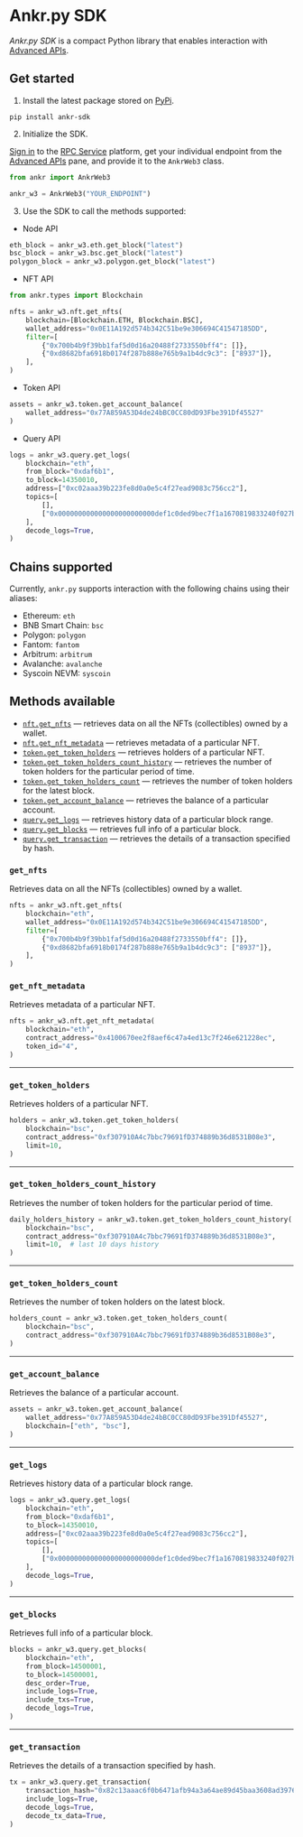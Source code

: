 # Ankr.py SDK

_Ankr.py SDK_ is a compact Python library that enables interaction with [Advanced APIs](/advanced-api/overview/).

## Get started

1. Install the latest package stored on [PyPi](https://pypi.org/project/ankr-sdk/).

```shell
pip install ankr-sdk
```

2. Initialize the SDK.

[Sign in](/rpc-service/getting-started/basics-premium/#sign-in) to the [RPC Service](https://www.ankr.com/rpc/) platform, get your individual endpoint from the [Advanced APIs](https://www.ankr.com/rpc/advanced-api) pane, and provide it to the `AnkrWeb3` class.

```python
from ankr import AnkrWeb3

ankr_w3 = AnkrWeb3("YOUR_ENDPOINT")
   ```

3. Use the SDK to call the methods supported:

  * Node API

```python
eth_block = ankr_w3.eth.get_block("latest")
bsc_block = ankr_w3.bsc.get_block("latest")
polygon_block = ankr_w3.polygon.get_block("latest")
```
  * NFT API

```python
from ankr.types import Blockchain

nfts = ankr_w3.nft.get_nfts(
    blockchain=[Blockchain.ETH, Blockchain.BSC],
    wallet_address="0x0E11A192d574b342C51be9e306694C41547185DD",
    filter=[
        {"0x700b4b9f39bb1faf5d0d16a20488f2733550bff4": []},
        {"0xd8682bfa6918b0174f287b888e765b9a1b4dc9c3": ["8937"]},
    ],
)
```

  * Token API

```python
assets = ankr_w3.token.get_account_balance(
    wallet_address="0x77A859A53D4de24bBC0CC80dD93Fbe391Df45527"
)
```

  * Query API

```python
logs = ankr_w3.query.get_logs(
    blockchain="eth",
    from_block="0xdaf6b1",
    to_block=14350010,
    address=["0xc02aaa39b223fe8d0a0e5c4f27ead9083c756cc2"],
    topics=[
        [],
        ["0x000000000000000000000000def1c0ded9bec7f1a1670819833240f027b25eff"],
    ],
    decode_logs=True,
)
```

## Chains supported

Currently, `ankr.py` supports interaction with the following chains using their aliases:

  * Ethereum: `eth`
  * BNB Smart Chain: `bsc`
  * Polygon: `polygon`
  * Fantom: `fantom`
  * Arbitrum: `arbitrum`
  * Avalanche: `avalanche`
  * Syscoin NEVM: `syscoin`

## Methods available

  * [`nft.get_nfts`](/advanced-api/python-sdk/#get_nfts) — retrieves data on all the NFTs (collectibles) owned by a wallet.
  * [`nft.get_nft_metadata`](/advanced-api/python-sdk/#get_nft_metadata) — retrieves metadata of a particular NFT.
  * [`token.get_token_holders`](/advanced-api/python-sdk/#get_token_holders) — retrieves holders of a particular NFT.
  * [`token.get_token_holders_count_history`](/advanced-api/python-sdk/#get_token_holders_count_history) — retrieves the number of token holders for the particular period of time.
  * [`token.get_token_holders_count`](/advanced-api/python-sdk/#get_token_holders_count) — retrieves the number of token holders for the latest block.
  * [`token.get_account_balance`](/advanced-api/python-sdk/#get_account_balance) — retrieves the balance of a particular account.
  * [`query.get_logs`](/advanced-api/python-sdk/#get_logs) — retrieves history data of a particular block range.
  * [`query.get_blocks`](/advanced-api/python-sdk/#get_blocks) — retrieves full info of a particular block.
  * [`query.get_transaction`](/advanced-api/python-sdk/#get_transaction) — retrieves the details of a transaction specified by hash.

### `get_nfts`

Retrieves data on all the NFTs (collectibles) owned by a wallet.

```python
nfts = ankr_w3.nft.get_nfts(
    blockchain="eth",
    wallet_address="0x0E11A192d574b342C51be9e306694C41547185DD",
    filter=[
        {"0x700b4b9f39bb1faf5d0d16a20488f2733550bff4": []},
        {"0xd8682bfa6918b0174f287b888e765b9a1b4dc9c3": ["8937"]},
    ],
)
```

### `get_nft_metadata`

Retrieves metadata of a particular NFT.

```python
nfts = ankr_w3.nft.get_nft_metadata(
    blockchain="eth",
    contract_address="0x4100670ee2f8aef6c47a4ed13c7f246e621228ec",
    token_id="4",
)
```

---

### `get_token_holders`

Retrieves holders of a particular NFT.

```python
holders = ankr_w3.token.get_token_holders(
    blockchain="bsc",
    contract_address="0xf307910A4c7bbc79691fD374889b36d8531B08e3",
    limit=10,
)
```

---

### `get_token_holders_count_history`

Retrieves the number of token holders for the particular period of time.

```python
daily_holders_history = ankr_w3.token.get_token_holders_count_history(
    blockchain="bsc",
    contract_address="0xf307910A4c7bbc79691fD374889b36d8531B08e3",
    limit=10,  # last 10 days history
)
```

---

### `get_token_holders_count`

Retrieves the number of token holders on the latest block.

```python
holders_count = ankr_w3.token.get_token_holders_count(
    blockchain="bsc",
    contract_address="0xf307910A4c7bbc79691fD374889b36d8531B08e3",
)
```

---

### `get_account_balance`

Retrieves the balance of a particular account.

```python
assets = ankr_w3.token.get_account_balance(
    wallet_address="0x77A859A53D4de24bBC0CC80dD93Fbe391Df45527",
    blockchain=["eth", "bsc"],
)
```

---

### `get_logs`

Retrieves history data of a particular block range.

```python
logs = ankr_w3.query.get_logs(
    blockchain="eth",
    from_block="0xdaf6b1",
    to_block=14350010,
    address=["0xc02aaa39b223fe8d0a0e5c4f27ead9083c756cc2"],
    topics=[
        [],
        ["0x000000000000000000000000def1c0ded9bec7f1a1670819833240f027b25eff"],
    ],
    decode_logs=True,
)
```

---

### `get_blocks`

Retrieves full info of a particular block.

```python
blocks = ankr_w3.query.get_blocks(
    blockchain="eth",
    from_block=14500001,
    to_block=14500001,
    desc_order=True,
    include_logs=True,
    include_txs=True,
    decode_logs=True,
)
```

---

### `get_transaction`

Retrieves the details of a transaction specified by hash.

```python
tx = ankr_w3.query.get_transaction(
    transaction_hash="0x82c13aaac6f0b6471afb94a3a64ae89d45baa3608ad397621dbb0d847f51196f",
    include_logs=True,
    decode_logs=True,
    decode_tx_data=True,
)
```
